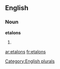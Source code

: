 
==English==

===Noun===
'''etalons'''

# {{plural of|[[etalon]]}}

[[Category:English plurals]]

[[ar:etalons]]
[[fr:etalons]]